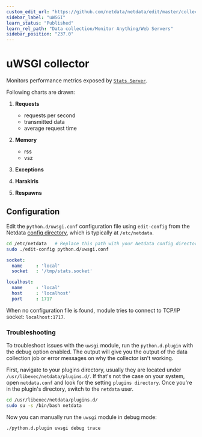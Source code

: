 ```yaml
---
custom_edit_url: "https://github.com/netdata/netdata/edit/master/collectors/python.d.plugin/uwsgi/README.md"
sidebar_label: "uWSGI"
learn_status: "Published"
learn_rel_path: "Data collection/Monitor Anything/Web Servers"
sidebar_position: "237.0"
---
```



# uWSGI collector

Monitors performance metrics exposed by [`Stats Server`](https://uwsgi-docs.readthedocs.io/en/latest/StatsServer.html).


Following charts are drawn:

1.  **Requests**

    -   requests per second
    -   transmitted data
    -   average request time

2.  **Memory**

    -   rss
    -   vsz

3.  **Exceptions**
4.  **Harakiris**
5.  **Respawns**

## Configuration

Edit the `python.d/uwsgi.conf` configuration file using `edit-config` from the Netdata [config
directory](/docs/getting-started/manage-and-configure/configuration), which is typically at `/etc/netdata`.

```bash
cd /etc/netdata   # Replace this path with your Netdata config directory, if different
sudo ./edit-config python.d/uwsgi.conf
```

```yaml
socket:
  name     : 'local'
  socket   : '/tmp/stats.socket'

localhost:
  name     : 'local'
  host     : 'localhost'
  port     : 1717
```

When no configuration file is found, module tries to connect to TCP/IP socket: `localhost:1717`.


### Troubleshooting

To troubleshoot issues with the `uwsgi` module, run the `python.d.plugin` with the debug option enabled. The 
output will give you the output of the data collection job or error messages on why the collector isn't working.

First, navigate to your plugins directory, usually they are located under `/usr/libexec/netdata/plugins.d/`. If that's 
not the case on your system, open `netdata.conf` and look for the setting `plugins directory`. Once you're in the 
plugin's directory, switch to the `netdata` user.

```bash
cd /usr/libexec/netdata/plugins.d/
sudo su -s /bin/bash netdata
```

Now you can manually run the `uwsgi` module in debug mode:

```bash
./python.d.plugin uwsgi debug trace
```

